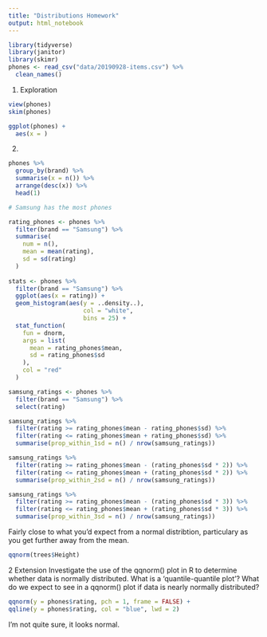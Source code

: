 ```yaml
---
title: "Distributions Homework"
output: html_notebook
---
```


```r
library(tidyverse)
library(janitor)
library(skimr)
phones <- read_csv("data/20190928-items.csv") %>% 
  clean_names()
```

1. Exploration
```r
view(phones)
skim(phones)

ggplot(phones) +
  aes(x = )
```

2.
```r
phones %>% 
  group_by(brand) %>% 
  summarise(x = n()) %>% 
  arrange(desc(x)) %>% 
  head(1)

# Samsung has the most phones
```


```r
rating_phones <- phones %>% 
  filter(brand == "Samsung") %>%
  summarise(
    num = n(),
    mean = mean(rating),
    sd = sd(rating)
  )
  
stats <- phones %>% 
  filter(brand == "Samsung") %>% 
  ggplot(aes(x = rating)) +
  geom_histogram(aes(y = ..density..),
                     col = "white",
                     bins = 25) +
  stat_function(
    fun = dnorm,
    args = list(
      mean = rating_phones$mean,
      sd = rating_phones$sd
    ),
    col = "red"
  )

samsung_ratings <- phones %>%
  filter(brand == "Samsung") %>%
  select(rating)

```

```r
samsung_ratings %>%
  filter(rating >= rating_phones$mean - rating_phones$sd) %>%
  filter(rating <= rating_phones$mean + rating_phones$sd) %>%
  summarise(prop_within_1sd = n() / nrow(samsung_ratings))

samsung_ratings %>%
  filter(rating >= rating_phones$mean - (rating_phones$sd * 2)) %>%
  filter(rating <= rating_phones$mean + (rating_phones$sd * 2)) %>%
  summarise(prop_within_2sd = n() / nrow(samsung_ratings))

samsung_ratings %>%
  filter(rating >= rating_phones$mean - (rating_phones$sd * 3)) %>%
  filter(rating <= rating_phones$mean + (rating_phones$sd * 3)) %>%
  summarise(prop_within_3sd = n() / nrow(samsung_ratings))
```

Fairly close to what you'd expect from a normal distribtion, particulary as you get further away from the mean.


```r
qqnorm(trees$Height)
```

2 Extension
Investigate the use of the qqnorm() plot in R to determine whether data is normally distributed. What is a ‘quantile-quantile plot’? What do we expect to see in a qqnorm() plot if data is nearly normally distributed?

```r
qqnorm(y = phones$rating, pch = 1, frame = FALSE) +
qqline(y = phones$rating, col = "blue", lwd = 2)
```

I'm not quite sure, it looks normal.
